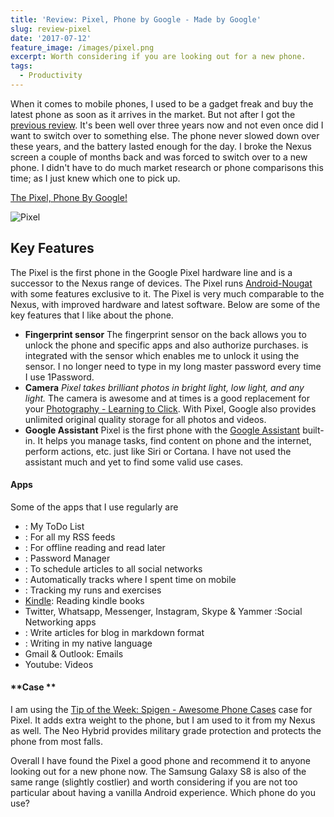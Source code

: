 ```yaml
---
title: 'Review: Pixel, Phone by Google - Made by Google'
slug: review-pixel
date: '2017-07-12'
feature_image: /images/pixel.png
excerpt: Worth considering if you are looking out for a new phone.
tags:
  - Productivity
---
```

When it comes to mobile phones, I used to be a gadget freak and buy the latest phone as soon as it arrives in the market. But not after I got the [previous review](/blog/review-two-months-and-counting-android-and-nexus-5/). It's been well over three years now and not even once did I want to switch over to something else. The phone never slowed down over these years, and the battery lasted enough for the day. I broke the Nexus screen a couple of months back and was forced to switch over to a new phone. I didn't have to do much market research or phone comparisons this time; as I just knew which one to pick up.

[The Pixel, Phone By Google!](https://madeby.google.com/intl/en_au/phone/)

![Pixel](/images/pixel.png)

## Key Features

The Pixel is the first phone in the Google Pixel hardware line and is a successor to the Nexus range of devices. The Pixel runs [Android-Nougat](https://www.android.com/intl/en_au/versions/nougat-7-0/) with some features exclusive to it. The Pixel is very much comparable to the Nexus, with improved hardware and latest software. Below are some of the key features that I like about the phone.

-   **Fingerprint sensor** The fingerprint sensor on the back allows you to unlock the phone and specific apps and also authorize purchases. <BlogLink
  href="/blog/password-manager-get-one-if-you-havent-already"
  title="Tip of the Week: Password Manager - Get One If you Haven't Already"
  description="The only secure password is the one you can’t remember"
  authorImage="/images/logo-512x512-24.png"
  authorName="Rahul Nath"
  authorTitle="Rahul Pulikkot Nath"
  featureImage="/images/password_manager.jpg"
/> is integrated with the sensor which enables me to unlock it using the sensor. I no longer need to type in my long master password every time I use 1Password.
-   **Camera** _Pixel takes brilliant photos in bright light, low light, and any light._ The camera is awesome and at times is a good replacement for your [Photography - Learning to Click](/blog/photography-learning-to-click/). With Pixel, Google also provides unlimited original quality storage for all photos and videos.
-   **Google Assistant** Pixel is the first phone with the [Google Assistant](https://assistant.google.com/) built-in. It helps you manage tasks, find content on phone and the internet, perform actions, etc. just like Siri or Cortana. I have not used the assistant much and yet to find some valid use cases.

#### **Apps**

Some of the apps that I use regularly are

-   <BlogLink
  href="/blog/todoist-manage-your-todo-list"
  title="Tip of the Week: Todoist: Manage your To-Do List"
  description="A To-Do list manager that has been working for me over two years."
  authorImage="/images/logo-512x512-24.png"
  authorName="Rahul Nath"
  authorTitle="Rahul Pulikkot Nath"
  featureImage="/images/todoist_logo.jpg"
/>: My ToDo List
-   <BlogLink
  href="/blog/feedly-one-stop-reading-place"
  title="Tip of the Week: Feedly - One Stop Reading Place"
  description="Read this interesting blog post"
  authorImage="/images/logo-512x512-24.png"
  authorName="Rahul Nath"
  authorTitle="Rahul Pulikkot Nath"
  featureImage="/images/feedly_site.png"
/>: For all my RSS feeds
-   <BlogLink
  href="/blog/pocket-offline-reading-made-easy"
  title="Tip of the Week: Pocket - Don't Miss Out on the Articles That You Want to Read Later"
  description="Manage articles that you want to read, but just don't have the time for it right now!"
  authorImage="/images/logo-512x512-24.png"
  authorName="Rahul Nath"
  authorTitle="Rahul Pulikkot Nath"
  featureImage="/images/pocket.jpg"
/>: For offline reading and read later
-   <BlogLink
  href="/blog/password-manager-get-one-if-you-havent-already"
  title="Tip of the Week: Password Manager - Get One If you Haven't Already"
  description="The only secure password is the one you can’t remember"
  authorImage="/images/logo-512x512-24.png"
  authorName="Rahul Nath"
  authorTitle="Rahul Pulikkot Nath"
  featureImage="/images/password_manager.jpg"
/>: Password Manager
-   <BlogLink
  href="/blog/buffer-smarter-social-sharing"
  title="Tip of the Week: Buffer - Smarter Social Sharing"
  description="Read this interesting blog post"
  authorImage="/images/logo-512x512-24.png"
  authorName="Rahul Nath"
  authorTitle="Rahul Pulikkot Nath"
  featureImage="/images/buffer.png"
/>: To schedule articles to all social networks
-   <BlogLink
  href="/blog/rescue-time-track-your-time"
  title="Tip of the Week: Rescue Time - Track Your Time"
  description="Wondering where your time goes? Start Tracking!"
  authorImage="/images/logo-512x512-24.png"
  authorName="Rahul Nath"
  authorTitle="Rahul Pulikkot Nath"
  featureImage="/images/rescuetime.png"
/>: Automatically tracks where I spent time on mobile
-   <BlogLink
  href="/blog/three-months-to-a-half-marathon"
  title="How I Went From Couch to Half Marathon in Twelve Weeks"
  description="Update on how I have been going about my running."
  authorImage="/images/logo-512x512-24.png"
  authorName="Rahul Nath"
  authorTitle="Rahul Pulikkot Nath"
  featureImage="/images/running_half_marathon.jpg"
/>: Tracking my runs and exercises
-   [Kindle](https://play.google.com/store/apps/details?id=com.amazon.kindle): Reading kindle books
-   Twitter, Whatsapp, Messenger, Instagram, Skype & Yammer :Social Networking apps
-   <BlogLink
  href="/blog/optimizing-octopress-workflow-for-new-posts"
  title="Optimizing Octopress Workflow for New Posts"
  description="Read this interesting blog post"
  authorImage="/images/logo-512x512-24.png"
  authorName="Rahul Nath"
  authorTitle="Rahul Pulikkot Nath"
  featureImage="/images/default-feature.jpg"
/>: Write articles for blog in markdown format
-   <BlogLink
  href="/blog/how-to-setup-google-indic-keyboard-on-your-android-phone"
  title="Type in Your Native Indian Language - Setting up Indic Keyboard on Your Android Phone"
  description="Write in your native language!"
  authorImage="/images/logo-512x512-24.png"
  authorName="Rahul Nath"
  authorTitle="Rahul Pulikkot Nath"
  featureImage="/images/indickeyboard.png"
/>: Writing in my native language
-   Gmail & Outlook: Emails
-   Youtube: Videos

#### \*\*Case \*\*

I am using the [Tip of the Week: Spigen - Awesome Phone Cases](/blog/spigen-awesome-phone-cases/) case for Pixel. It adds extra weight to the phone, but I am used to it from my Nexus as well. The Neo Hybrid provides military grade protection and protects the phone from most falls.

Overall I have found the Pixel a good phone and recommend it to anyone looking out for a new phone now. The Samsung Galaxy S8 is also of the same range (slightly costlier) and worth considering if you are not too particular about having a vanilla Android experience. Which phone do you use?
